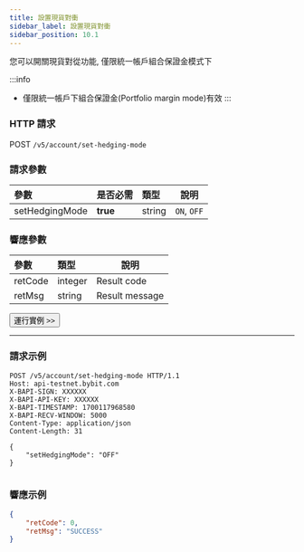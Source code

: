 ```yaml
---
title: 設置現貨對衝
sidebar_label: 設置現貨對衝
sidebar_position: 10.1
---
```

您可以開關現貨對從功能, 僅限統一帳戶組合保證金模式下

:::info
* 僅限統一帳戶下組合保證金(Portfolio margin mode)有效
:::

### HTTP 請求
POST `/v5/account/set-hedging-mode`

### 請求參數
| 參數 | 是否必需 | 類型 | 說明|
|:----- |:-------|:-----|------ |
|setHedgingMode |**true** |string |`ON`, `OFF`|

### 響應參數
| 參數 | 類型 | 說明|
|:----- |:-----|----- |
|retCode |integer |Result code |
|retMsg |string |Result message |

<a href="/api-explorer/v5/account/set-spot-hedge"><Button>運行實例 >></Button></a>

---

### 請求示例

<Tabs groupId="programming-languages">
<TabItem value="http" label="HTTP">

```http
POST /v5/account/set-hedging-mode HTTP/1.1
Host: api-testnet.bybit.com
X-BAPI-SIGN: XXXXXX
X-BAPI-API-KEY: XXXXXX
X-BAPI-TIMESTAMP: 1700117968580
X-BAPI-RECV-WINDOW: 5000
Content-Type: application/json
Content-Length: 31

{
    "setHedgingMode": "OFF"
}
```

</TabItem>
<TabItem value="python" label="Python">

```python

```

</TabItem>
</Tabs>

### 響應示例

```json
{
    "retCode": 0,
    "retMsg": "SUCCESS"
}
```
